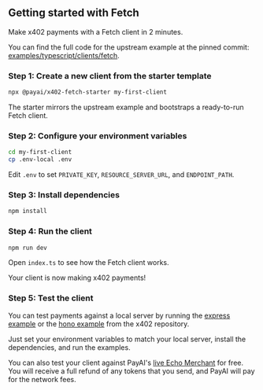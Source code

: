 ## Getting started with Fetch

Make x402 payments with a Fetch client in 2 minutes.

<Note>You can find the full code for the upstream example at the pinned commit: [examples/typescript/clients/fetch](https://github.com/coinbase/x402/tree/0dfd3e683f1563543bd62a3ad84cbc6851d4054b/examples/typescript/clients/fetch).</Note>

### Step 1: Create a new client from the starter template

```bash
npx @payai/x402-fetch-starter my-first-client
```

The starter mirrors the upstream example and bootstraps a ready-to-run Fetch client.

### Step 2: Configure your environment variables

```bash
cd my-first-client
cp .env-local .env
```

Edit `.env` to set `PRIVATE_KEY`, `RESOURCE_SERVER_URL`, and `ENDPOINT_PATH`.

### Step 3: Install dependencies

```bash
npm install
```

### Step 4: Run the client

```bash
npm run dev
```

Open `index.ts` to see how the Fetch client works.

<Check>
  Your client is now making x402 payments!
</Check>

### Step 5: Test the client

You can test payments against a local server by running the [express example](https://github.com/coinbase/x402/tree/main/examples/typescript/servers/express) or the [hono example](https://github.com/coinbase/x402/tree/main/examples/typescript/servers/hono) from the x402 repository.  

Just set your environment variables to match your local server, install the dependencies, and run the examples.

<Note>You can also test your client against PayAI's [live Echo Merchant](https://x402.payai.network) for free. You will receive a full refund of any tokens that you send, and PayAI will pay for the network fees.</Note>